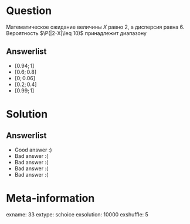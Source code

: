 Question
========
Математическое ожидание величины $X$ равно 2, а дисперсия равна 6. Вероятность $\P(|2-X|\leq 10)$ принадлежит диапазону
 

Answerlist
----------
*  $[0.94; 1]$
*  $[0.6; 0.8]$
*  $[0; 0.06]$
*  $[0.2;0.4]$
*  $[0.99;1]$

Solution
========

Answerlist
----------
*  Good answer :)
*  Bad answer :(
*  Bad answer :(
*  Bad answer :(
*  Bad answer :(

Meta-information
================
exname: 33
extype: schoice
exsolution: 10000
exshuffle: 5
